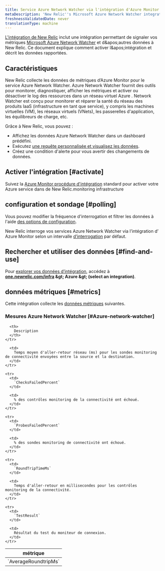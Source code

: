 ```yaml
---
title: Service Azure Network Watcher via l'intégration d'Azure Monitor
metaDescription: 'New Relic''s Microsoft Azure Network Watcher integration: what data it reports and how to enable it.'
freshnessValidatedDate: never
translationType: machine
---
```


[L'intégration de New Relic](/docs/infrastructure/introduction-infra-monitoring) inclut une intégration permettant de signaler vos métriques [Microsoft Azure Network Watcher](https://azure.microsoft.com/en-us/products/network-watcher/) et d&amp;apos;autres données à New Relic. Ce document explique comment activer l&amp;apos;intégration et décrit les données rapportées.

## Caractéristiques

New Relic collecte les données de métriques d’Azure Monitor pour le service Azure Network Watcher. Azure Network Watcher fournit des outils pour monitorer, diagnostiquer, afficher les métriques et activer ou désactiver le log des ressources dans un réseau virtuel Azure . Network Watcher est conçu pour monitorer et réparer la santé du réseau des produits IaaS (infrastructure en tant que service), y compris les machines virtuelles (VM), les réseaux virtuels (VNets), les passerelles d'application, les équilibreurs de charge, etc.

Grâce à New Relic, vous pouvez :

* Affichez les données Azure Network Watcher dans un dashboard prédéfini.
* Exécutez [une requête personnalisée et visualisez les données](/docs/infrastructure/integrations-getting-started/getting-started/use-integration-data-new-relic-insights).
* Créez une condition d'alerte pour vous avertir des changements de données.

## Activer l'intégration [#activate]

Suivez la [Azure Monitor procédure d'intégration](/docs/infrastructure/microsoft-azure-integrations/azure-integrations-list/azure-monitor) standard pour activer votre Azure service dans de New Relic.monitoring infrastructure

## configuration et sondage [#polling]

Vous pouvez modifier la fréquence d'interrogation et filtrer les données à l'aide [des options de configuration](/docs/infrastructure/microsoft-azure-integrations/azure-integrations-list/azure-monitor/#settings).

New Relic interroge vos services Azure Network Watcher via l’intégration d’ Azure Monitor selon un intervalle [d’interrogation](/docs/infrastructure/microsoft-azure-integrations/azure-integrations-list/azure-monitor/#settings) par défaut.

## Rechercher et utiliser des données [#find-and-use]

Pour [explorer vos données d’intégration](/docs/infrastructure/integrations/find-use-infrastructure-integration-data), accédez à <DNT>**[one.newrelic.com/infra](https://one.newrelic.com/infra) &amp;gt; Azure &amp;gt; (select an integration)**</DNT>.

## données métriques [#metrics]

Cette intégration collecte les [données métriques](/docs/infrastructure/integrations-getting-started/getting-started/understand-integration-data-data-types#metric) suivantes.

### Mesures Azure Network Watcher [#Azure-network-watcher]

<table>
  <thead>
    <tr>
      <th style={{ width: "300px" }}>
        métrique
      </th>

      <th>
        Description
      </th>
    </tr>
  </thead>

  <tbody>
    <tr>
      <td>
        `AverageRoundtripMs`
      </td>

      <td>
        Temps moyen d'aller-retour réseau (ms) pour les sondes monitoring de connectivité envoyées entre la source et la destination.
      </td>
    </tr>

    <tr>
      <td>
        `ChecksFailedPercent`
      </td>

      <td>
        % des contrôles monitoring de la connectivité ont échoué.
      </td>
    </tr>

    <tr>
      <td>
        `ProbesFailedPercent`
      </td>

      <td>
        % des sondes monitoring de connectivité ont échoué.
      </td>
    </tr>

    <tr>
      <td>
        `RoundTripTimeMs`
      </td>

      <td>
        Temps d'aller-retour en millisecondes pour les contrôles monitoring de la connectivité.
      </td>
    </tr>

    <tr>
      <td>
        `TestResult`
      </td>

      <td>
        Résultat du test du moniteur de connexion.
      </td>
    </tr>
  </tbody>
</table>
